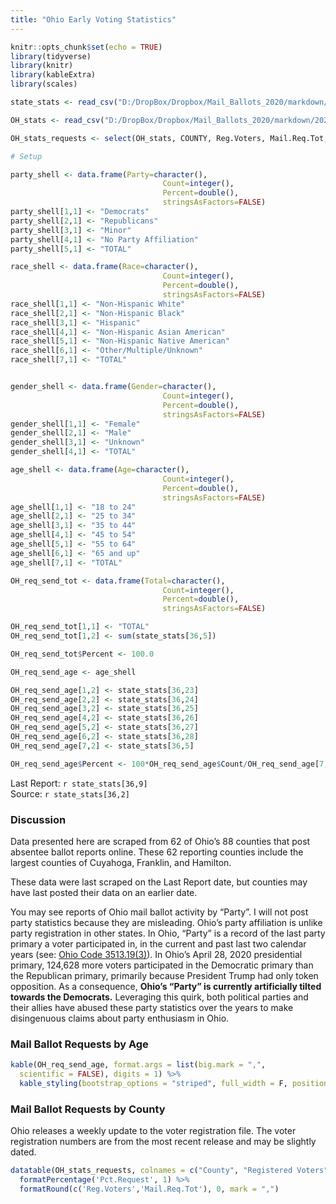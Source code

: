 ```yaml
---
title: "Ohio Early Voting Statistics"
---
```

```r
knitr::opts_chunk$set(echo = TRUE)
library(tidyverse)
library(knitr)
library(kableExtra)
library(scales)

state_stats <- read_csv("D:/DropBox/Dropbox/Mail_Ballots_2020/markdown/2020G_Early_Vote.csv")

OH_stats <- read_csv("D:/DropBox/Dropbox/Mail_Ballots_2020/markdown/2020G_Early_Vote_OH.csv")

OH_stats_requests <- select(OH_stats, COUNTY, Reg.Voters, Mail.Req.Tot, Pct.Request)

# Setup

party_shell <- data.frame(Party=character(),
                                  Count=integer(),
                                  Percent=double(),
                                  stringsAsFactors=FALSE)
party_shell[1,1] <- "Democrats"
party_shell[2,1] <- "Republicans"
party_shell[3,1] <- "Minor"
party_shell[4,1] <- "No Party Affiliation"
party_shell[5,1] <- "TOTAL"

race_shell <- data.frame(Race=character(),
                                  Count=integer(),
                                  Percent=double(),
                                  stringsAsFactors=FALSE)
race_shell[1,1] <- "Non-Hispanic White"
race_shell[2,1] <- "Non-Hispanic Black"
race_shell[3,1] <- "Hispanic"
race_shell[4,1] <- "Non-Hispanic Asian American"
race_shell[5,1] <- "Non-Hispanic Native American"
race_shell[6,1] <- "Other/Multiple/Unknown"
race_shell[7,1] <- "TOTAL"


gender_shell <- data.frame(Gender=character(),
                                  Count=integer(),
                                  Percent=double(),
                                  stringsAsFactors=FALSE)
gender_shell[1,1] <- "Female"
gender_shell[2,1] <- "Male"
gender_shell[3,1] <- "Unknown"
gender_shell[4,1] <- "TOTAL"

age_shell <- data.frame(Age=character(),
                                  Count=integer(),
                                  Percent=double(),
                                  stringsAsFactors=FALSE)
age_shell[1,1] <- "18 to 24"
age_shell[2,1] <- "25 to 34"
age_shell[3,1] <- "35 to 44"
age_shell[4,1] <- "45 to 54"
age_shell[5,1] <- "55 to 64"
age_shell[6,1] <- "65 and up"
age_shell[7,1] <- "TOTAL"

OH_req_send_tot <- data.frame(Total=character(),
                                  Count=integer(),
                                  Percent=double(),
                                  stringsAsFactors=FALSE)

OH_req_send_tot[1,1] <- "TOTAL"
OH_req_send_tot[1,2] <- sum(state_stats[36,5]) 

OH_req_send_tot$Percent <- 100.0

OH_req_send_age <- age_shell

OH_req_send_age[1,2] <- state_stats[36,23] 
OH_req_send_age[2,2] <- state_stats[36,24] 
OH_req_send_age[3,2] <- state_stats[36,25] 
OH_req_send_age[4,2] <- state_stats[36,26] 
OH_req_send_age[5,2] <- state_stats[36,27] 
OH_req_send_age[6,2] <- state_stats[36,28] 
OH_req_send_age[7,2] <- state_stats[36,5] 

OH_req_send_age$Percent <- 100*OH_req_send_age$Count/OH_req_send_age[7,2]
```
Last Report: `r state_stats[36,9]`  
Source:  `r state_stats[36,2]`

### Discussion

Data presented here are scraped from 62 of Ohio's 88 counties that post absentee ballot reports online. These 62 reporting counties include the largest counties of Cuyahoga, Franklin, and Hamilton.  

These data were last scraped on the Last Report date, but counties may have last posted their data on an earlier date.

You may see reports of Ohio mail ballot activity by "Party". I will not post party statistics because they are misleading. Ohio's party affiliation is unlike party registration in other states. In Ohio, "Party" is a record of the last party primary a voter participated in, in the current and past last two calendar years (see: [Ohio Code 3513.19(3)](https://codes.ohio.gov/orc/3513.19)). In Ohio's April 28, 2020 presidential primary, 124,628 more voters participated in the Democratic primary than the Republican primary, primarily because President Trump had only token opposition. As a consequence, **Ohio's "Party" is currently artificially tilted towards the Democrats.** Leveraging this quirk, both political parties and their allies have abused these party statistics over the years to make disingenuous claims about party enthusiasm in Ohio.

### Mail Ballot Requests by Age

``` r
kable(OH_req_send_age, format.args = list(big.mark = ",", 
  scientific = FALSE), digits = 1) %>%
  kable_styling(bootstrap_options = "striped", full_width = F, position = "left")
```

### Mail Ballot Requests by County
Ohio releases a weekly update to the voter registration file. The voter registration numbers are from the most recent release and may be slightly dated.

``` r
datatable(OH_stats_requests, colnames = c("County", "Registered Voters", "Mail Ballot Requests", "Percent Requested"), rownames = F) %>%
  formatPercentage('Pct.Request', 1) %>%
  formatRound(c('Reg.Voters','Mail.Req.Tot'), 0, mark = ",")
```
